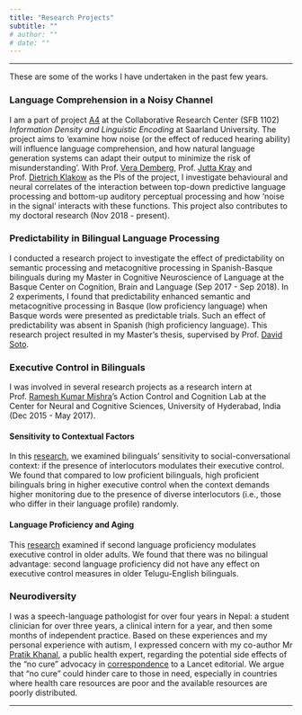 ```yaml
---
title: "Research Projects"
subtitle: ""
# author: ""
# date: ""
---
```


***

These are some of the works I have undertaken in the past few years.

### Language Comprehension in a Noisy Channel

I am a part of project [A4](https://sfb1102.uni-saarland.de/projects/language-comprehension-in-noisy-channel/) at the Collaborative Research Center (SFB 1102) *Information Density and Linguistic Encoding* at Saarland University.
The project aims to ‘examine how noise (or the effect of reduced hearing ability) will influence language comprehension, and how natural language generation systems can adapt their output to minimize the risk of misunderstanding’.
With Prof. [Vera Demberg](https://scholar.google.de/citations?hl=en&user=l2CFSAMAAAAJ),
Prof. [Jutta Kray](https://scholar.google.de/citations?user=dEF9T0cAAAAJ&hl=en&oi=ao) and
Prof. [Dietrich Klakow](https://scholar.google.de/citations?hl=en&user=_HtGYmoAAAAJ) as the PIs of the project,
I investigate behavioural and neural correlates of the interaction between top-down predictive language processing and bottom-up auditory perceptual processing
and how 'noise in the signal' interacts with these functions.
This project also contributes to my doctoral research (Nov 2018 - present).

<!--### COVIDiSTRESS global survey

I was a part of an international consortium of researchers who gathered together to collect data on people’s psychological response to covid-19 pandemic in 48 countries.
The [study](https://royalsocietypublishing.org/doi/full/10.1098/rsos.200589) conducted by this consortium investigated the differences in responses across countries and cultures,
and the impact of these differences in people’s behavior, their coping and trust in governments’ preventive measures.
A couple of findings of this very early study were: Those who were most concerned over the virus trusted the government measures where the policies were strict; and one of the primary factors that contributed to mental distress was the concern over a disease.
There were within and between country variations, undoubtedly.-->

### Predictability in Bilingual Language Processing

I conducted a research project to investigate the effect of predictability on semantic processing and metacognitive processing in Spanish-Basque bilinguals
during my Master in Cognitive Neuroscience of Language at the Basque Center on Cognition, Brain and Language (Sep 2017 - Sep 2018).
In 2 experiments, I found that predictability enhanced semantic and metacognitive processing in Basque (low proficiency language) when Basque words were presented as predictable trials.
Such an effect of predictability was absent in Spanish (high proficiency language).
This research project resulted in my Master's thesis, supervised by Prof. [David Soto](https://scholar.google.de/citations?hl=en&user=7bVliAUAAAAJ).

### Executive Control in Bilinguals

I was involved in several research projects as a research intern at
Prof. [Ramesh Kumar Mishra](https://scholar.google.de/citations?user=aWaIy0sAAAAJ&hl=en&oi=ao)'s
Action Control and Cognition Lab at the Center for Neural and Cognitive Sciences, University of Hyderabad, India (Dec 2015 - May 2017).

#### Sensitivity to Contextual Factors

In this [research](https://link.springer.com/article/10.1007/s41809-020-00060-7), we examined bilinguals' sensitivity to social-conversational context:
if the presence of interlocutors modulates their executive control.
We found that compared to low proficient bilinguals, high proficient bilinguals bring in higher executive control
when the context demands higher monitoring due to the presence of diverse interlocutors (i.e., those who differ in their language profile) randomly.

#### Language Proficiency and Aging

This [research](https://www.tandfonline.com/doi/abs/10.1080/13825585.2018.1562029) examined if second language proficiency modulates executive control in older adults.
We found that there was no bilingual advantage:
second language proficiency did not have any effect on executive control measures in older Telugu-English bilinguals.

### Neurodiversity

I was a speech-language pathologist for over four years in Nepal:
a student clinician for over three years, a clinical intern for a year, and then some months of independent practice.
Based on these experiences and my personal experience with autism,
I expressed concern with my co-author Mr [Pratik Khanal](https://scholar.google.de/citations?user=VT20mKcAAAAJ&hl=en),
a public health expert, regarding the potential side effects of the “no cure” advocacy in [correspondence](https://doi.org/10.1016/S0140-6736(16)32176-6) to a Lancet editorial.
We argue that “no cure” could hinder care to those in need, especially in countries where health care resources are poor and the available resources are poorly distributed.

***
<!-- The goal of the project is to 'examine how noise (or the effect of reduced hearing ability) will influence l
anguage comprehension, and how natural language generation systems can adapt their output to minimize the risk of misunderstanding'. -->